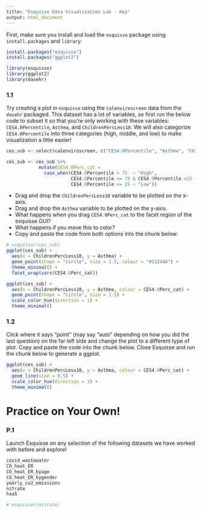 ```yaml
---
title: "Esquisse Data Visualization Lab - Key"
output: html_document
---
```


First, make sure you install and load the `esquisse` package using `install.packages` and `library`:

```r
install.packages("esquisse")
install.packages("ggplot2")
```

```r
library(esquisse)
library(ggplot2)
library(dasehr)
```

### 1.1

Try creating a plot in `esquisse` using the `calenviroscreen` data from the `dasehr` packaged. This dataset has a lot of variables, so first run the below code to subset it so that you're only working with these variables: `CES4.0Percentile`,  `Asthma`, and `ChildrenPercLess10`. We will also categorize `CES4.0Percentile` into three categories (high, middle, and low) to make visualization a little easier!

```r
ces_sub <- select(calenviroscreen, c("CES4.0Percentile", "Asthma", "ChildrenPercLess10"))

ces_sub <- ces_sub %>% 
            mutate(CES4.0Perc_cat = 
              case_when(CES4.0Percentile > 75  ~ "High", 
                        CES4.0Percentile <= 75 & CES4.0Percentile >25 ~ "Middle",
                        CES4.0Percentile <= 25 ~ "Low"))
```

-   Drag and drop the `ChildrenPercLess10` variable to be plotted on the x-axis.
-   Drag and drop the `Asthma` variable to be plotted on the y-axis.
-   What happens when you drag `CES4.0Perc_cat` to the facet region of the esquisse GUI?
-   What happens if you move this to color?
-   Copy and paste the code from both options into the chunk below:

```r
# esquisser(ces_sub)
ggplot(ces_sub) +
  aes(x = ChildrenPercLess10, y = Asthma) +
  geom_point(shape = "circle", size = 1.5, colour = "#112446") +
  theme_minimal() +
  facet_wrap(vars(CES4.0Perc_cat))

ggplot(ces_sub) +
  aes(x = ChildrenPercLess10, y = Asthma, colour = CES4.0Perc_cat) +
  geom_point(shape = "circle", size = 1.5) +
  scale_color_hue(direction = 1) +
  theme_minimal()
```

### 1.2

Click where it says "point" (may say "auto" depending on how you did the last question) on the far left side and change the plot to a different type of plot. Copy and paste the code into the chunk below. Close Esquisse and run the chunk below to generate a ggplot.

```r
ggplot(ces_sub) +
  aes(x = ChildrenPercLess10, y = Asthma, colour = CES4.0Perc_cat) +
  geom_line(size = 0.5) +
  scale_color_hue(direction = 1) +
  theme_minimal()
```


# Practice on Your Own!

### P.1

Launch Esquisse on any selection of the following datasets we have worked with before and explore!

```r
covid_wastewater
CO_heat_ER
CO_heat_ER_byage
CO_heat_ER_bygender
yearly_co2_emissions
nitrate
haa5
```

```r
# esquisser(nitrate)
```
